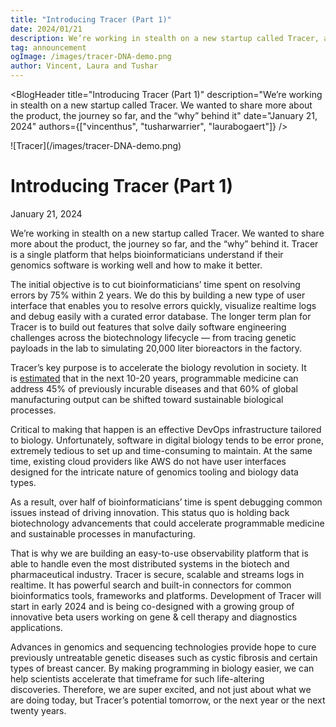 ```yaml
---
title: "Introducing Tracer (Part 1)"
date: 2024/01/21
description: We’re working in stealth on a new startup called Tracer, and wanted to share more about the product, the journey so far, and the “why” behind it
tag: announcement
ogImage: /images/tracer-DNA-demo.png
author: Vincent, Laura and Tushar
---
```



<BlogHeader
  title="Introducing Tracer (Part 1)"
  description="We’re working in stealth on a new startup called Tracer. We wanted to share more about the product, the journey so far, and the “why” behind it"
  date="January 21, 2024"
  authors={["vincenthus", "tusharwarrier", "laurabogaert"]}
/>

<Frame fullWidth className="mb-12">
  ![Tracer](/images/tracer-DNA-demo.png)
</Frame>

# Introducing Tracer (Part 1)

January 21, 2024

We’re working in stealth on a new startup called Tracer. We wanted to share more about the product, the journey so far, and the “why” behind it. Tracer is a single platform that helps bioinformaticians understand if their genomics software is working well and how to make it better.

The initial objective is to cut bioinformaticians’ time spent on resolving errors by 75% within 2 years. We do this by building a new type of user interface that enables you to resolve errors quickly, visualize realtime logs and debug easily with a curated error database. The longer term plan for Tracer is to build out features that solve daily software engineering challenges across the biotechnology lifecycle — from tracing genetic payloads in the lab to simulating 20,000 liter bioreactors in the factory.

Tracer’s key purpose is to accelerate the biology revolution in society. It is [estimated](https://www.mckinsey.com/~/media/mckinsey/industries/life%20sciences/our%20insights/the%20bio%20revolution%20innovations%20transforming%20economies%20societies%20and%20our%20lives/mgi_the%20bio%20revolution_executive%20summary_may%202020.pdf) that in the next 10-20 years, programmable medicine can address 45% of previously incurable diseases and that 60% of global manufacturing output can be shifted toward sustainable biological processes.

Critical to making that happen is an effective DevOps infrastructure tailored to biology. Unfortunately, software in digital biology tends to be error prone, extremely tedious to set up and time-consuming to maintain. At the same time, existing cloud providers like AWS do not have user interfaces designed for the intricate nature of genomics tooling and biology data types.

As a result, over half of bioinformaticians’ time is spent debugging common issues instead of driving innovation. This status quo is holding back biotechnology advancements that could accelerate programmable medicine and sustainable processes in manufacturing.

That is why we are building an easy-to-use observability platform that is able to handle even the most distributed systems in the biotech and pharmaceutical industry. Tracer is secure, scalable and streams logs in realtime. It has powerful search and built-in connectors for common bioinformatics tools, frameworks and platforms. Development of Tracer will start in early 2024 and is being co-designed with a growing group of innovative beta users working on gene & cell therapy and diagnostics applications.

Advances in genomics and sequencing technologies provide hope to cure previously untreatable genetic diseases such as cystic fibrosis and certain types of breast cancer. By making programming in biology easier, we can help scientists accelerate that timeframe for such life-altering discoveries. Therefore, we are super excited, and not just about what we are doing today, but Tracer’s potential tomorrow, or the next year or the next twenty years.
